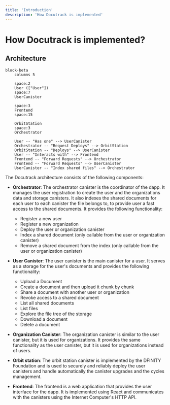 ```yaml
---
title: 'Introduction'
description: 'How Docutrack is implemented'
---
```


# How Docutrack is implemented?

## Architecture

```mermaid
block-beta
    columns 5

    space:2
    User (["User"])
    space:7
    UserCanister
    
    space:3
    Frontend
    space:15
    
    OrbitStation
    space:3
    Orchestrator

    User -- "Has one" --> UserCanister
    Orchestrator -- "Request Deploys" --> OrbitStation
    OrbitStation -- "Deploys" --> UserCanister
    User -- "Interacts with" --> Frontend
    Frontend -- "Forward Requests" --> Orchestrator
    Frontend -- "Forward Requests" --> UserCanister
    UserCanister -- "Index shared files" --> Orchestrator
```

The Docutrack architecture consists of the following components:

- **Orchestrator**: The orchestrator canister is the coordinator of the dapp. It manages the user registration to create the user and the organizations data and storage canisters. It also indexes the shared documents for each user to each canister the file belongs to, to provide user a fast access to the shared documents. It provides the following functionality:
  - Register a new user
  - Register a new organization
  - Deploy the user or organization canister
  - Index a shared document (only callable from the user or organization canister)
  - Remove a shared document from the index (only callable from the user or organization canister)

- **User Canister**: The user canister is the main canister for a user. It serves as a storage for the user's documents and provides the following functionality:
  - Upload a Document
  - Create a document and then upload it chunk by chunk
  - Share a document with another user or organization
  - Revoke access to a shared document
  - List all shared documents
  - List files
  - Explore the file tree of the storage
  - Download a document
  - Delete a document

- **Organization Canister**: The organization canister is similar to the user canister, but it is used for organizations. It provides the same functionality as the user canister, but it is used for organizations instead of users.

- **Orbit station**: The orbit station canister is implemented by the DFINITY Foundation and is used to securely and reliably deploy the user canisters and handle automatically the canister upgrades and the cycles management.

- **Frontend**: The frontend is a web application that provides the user interface for the dapp. It is implemented using React and communicates with the canisters using the Internet Computer's HTTP API.

